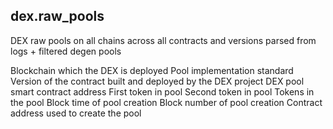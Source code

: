 ## dex.raw_pools 
DEX raw pools on all chains across all contracts and versions parsed from logs + filtered degen pools


<ParamField path="blockchain">
Blockchain which the DEX is deployed
</ParamField>
<ParamField path="type">
Pool implementation standard
</ParamField>
<ParamField path="version">
Version of the contract built and deployed by the DEX project
</ParamField>
<ParamField path="pool">
DEX pool smart contract address
</ParamField>
<ParamField path="token0">
First token in pool
</ParamField>
<ParamField path="token1">
Second token in pool
</ParamField>
<ParamField path="tokens">
Tokens in the pool
</ParamField>
<ParamField path="creation_block_time">
Block time of pool creation
</ParamField>
<ParamField path="creation_block_number">
Block number of pool creation
</ParamField>
<ParamField path="contract_address">
Contract address used to create the pool
</ParamField>
